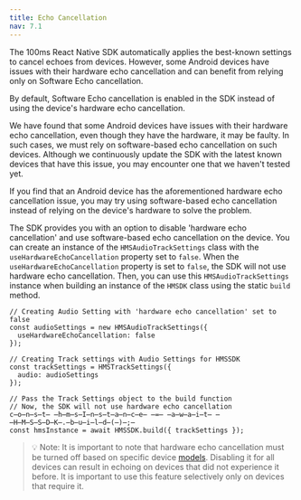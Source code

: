---
title: Echo Cancellation
nav: 7.1
---

The 100ms React Native SDK automatically applies the best-known settings to cancel echoes from devices. However, some Android devices have issues with their hardware echo cancellation and can benefit from relying only on Software Echo cancellation.

By default, Software Echo cancellation is enabled in the SDK instead of using the device's hardware echo cancellation.

We have found that some Android devices have issues with their hardware echo cancellation, even though they have the hardware, it may be faulty. In such cases, we must rely on software-based echo cancellation on such devices.
Although we continuously update the SDK with the latest known devices that have this issue, you may encounter one that we haven't tested yet.

If you find that an Android device has the aforementioned hardware echo cancellation issue, you may try using software-based echo cancellation instead of relying on the device's hardware to solve the problem.

The SDK provides you with an option to disable 'hardware echo cancellation' and use software-based echo cancellation on the device. You can create an instance of the `HMSAudioTrackSettings` class with the `useHardwareEchoCancellation` property set to `false`. When the `useHardwareEchoCancellation` property is set to `false`, the SDK will not use hardware echo cancellation. Then, you can use this `HMSAudioTrackSettings` instance when building an instance of the `HMSDK` class using the static `build` method.

```js{3}
// Creating Audio Setting with 'hardware echo cancellation' set to false
const audioSettings = new HMSAudioTrackSettings({
  useHardwareEchoCancellation: false
});

// Creating Track settings with Audio Settings for HMSSDK
const trackSettings = HMSTrackSettings({
  audio: audioSettings
});

// Pass the Track Settings object to the build function
// Now, the SDK will not use hardware echo cancellation
c̶o̶n̶s̶t̶ ̶h̶m̶s̶I̶n̶s̶t̶a̶n̶c̶e̶ ̶=̶ ̶a̶w̶a̶i̶t̶ ̶H̶M̶S̶S̶D̶K̶.̶b̶u̶i̶l̶d̶(̶)̶;̶
const hmsInstance = await HMSSDK.build({ trackSettings });
```

> 💡 Note: It is important to note that hardware echo cancellation must be turned off based on specific device [models](https://developer.android.com/reference/android/os/Build#MODEL). Disabling it for all devices can result in echoing on devices that did not experience it before. It is important to use this feature selectively only on devices that require it.
